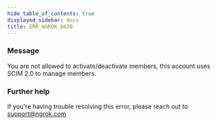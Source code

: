 ```yaml
---
hide_table_of_contents: true
displayed_sidebar: docs
title: ERR_NGROK_6620
---
```


### Message

You are not allowed to activate/deactivate members, this account uses SCIM 2.0 to manage members.

<ErrorDetails />

### Further help

If you're having trouble resolving this error, please reach out to [support@ngrok.com](mailto:support@ngrok.com?subject=Help%20with%20ERR_NGROK_6620)
